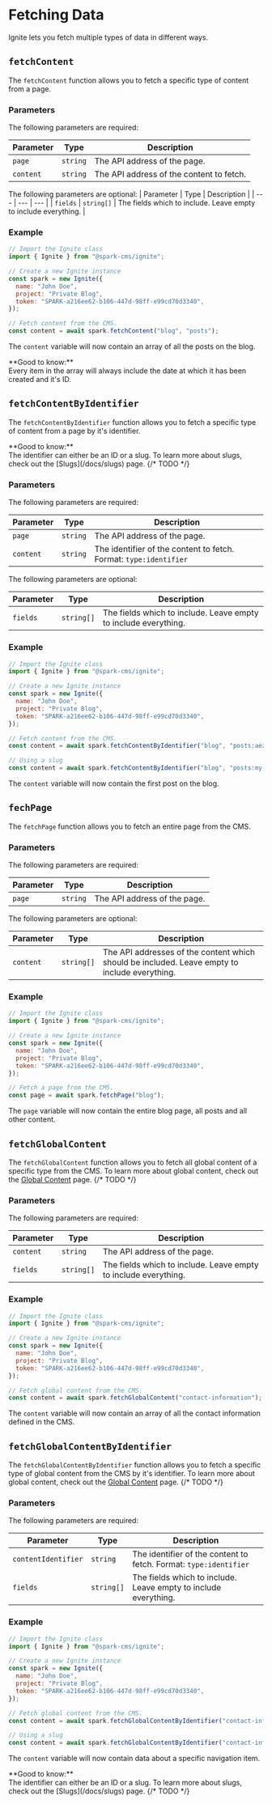 # Fetching Data

Ignite lets you fetch multiple types of data in different ways.

## `fetchContent`
The `fetchContent` function allows you to fetch a specific type of content from a page.

### Parameters
The following parameters are required:

| Parameter | Type | Description |
| --- | --- | --- |
| `page` | `string` | The API address of the page. |
| `content` | `string` | The API address of the content to fetch. |

The following parameters are optional:
| Parameter | Type | Description |
| --- | --- | --- |
| `fields` | `string[]` | The fields which to include. Leave empty to include everything. |

### Example
```js filename="ignite.js" showLineNumbers copy
// Import the Ignite class
import { Ignite } from "@spark-cms/ignite";

// Create a new Ignite instance
const spark = new Ignite({
  name: "John Doe",
  project: "Private Blog",
  token: "SPARK-a216ee62-b106-447d-98ff-e99cd70d3340",
});

// Fetch content from the CMS.
const content = await spark.fetchContent("blog", "posts");
```

The `content` variable will now contain an array of all the posts on the blog.


<Callout>
  **Good to know:** 
  <br />Every item in the array will always include the date at which it has been created and it's ID.
</Callout>

## `fetchContentByIdentifier`
The `fetchContentByIdentifier` function allows you to fetch a specific type of content from a page by it's identifier.

<Callout>
  **Good to know:** 
  <br />The identifier can either be an ID or a slug. To learn more about slugs, check out the [Slugs](/docs/slugs) page. {/* TODO */}
</Callout>

### Parameters
The following parameters are required:

| Parameter | Type | Description |
| --- | --- | --- |
| `page` | `string` | The API address of the page. |
| `content` | `string` | The identifier of the content to fetch. Format: `type:identifier` |

The following parameters are optional:

| Parameter | Type | Description |
| --- | --- | --- |
| `fields` | `string[]` | The fields which to include. Leave empty to include everything. |

### Example
```js filename="ignite.js" showLineNumbers copy
// Import the Ignite class
import { Ignite } from "@spark-cms/ignite";

// Create a new Ignite instance
const spark = new Ignite({
  name: "John Doe",
  project: "Private Blog",
  token: "SPARK-a216ee62-b106-447d-98ff-e99cd70d3340",
});

// Fetch content from the CMS.
const content = await spark.fetchContentByIdentifier("blog", "posts:aezg4x1g3zdsn7afusyy");

// Using a slug
const content = await spark.fetchContentByIdentifier("blog", "posts:my-first-post");
```

The `content` variable will now contain the first post on the blog.

## `fechPage`
The `fetchPage` function allows you to fetch an entire page from the CMS.

### Parameters
The following parameters are required:

| Parameter | Type | Description |
| --- | --- | --- |
| `page` | `string` | The API address of the page. |

The following parameters are optional:

| Parameter | Type | Description |
| --- | --- | --- |
| `content` | `string[]` | The API addresses of the content which should be included. Leave empty to include everything. |

### Example
```js filename="ignite.js" showLineNumbers copy
// Import the Ignite class
import { Ignite } from "@spark-cms/ignite";

// Create a new Ignite instance
const spark = new Ignite({
  name: "John Doe",
  project: "Private Blog",
  token: "SPARK-a216ee62-b106-447d-98ff-e99cd70d3340",
});

// Fetch a page from the CMS.
const page = await spark.fetchPage("blog");
```

The `page` variable will now contain the entire blog page, all posts and all other content.

## `fetchGlobalContent`
The `fetchGlobalContent` function allows you to fetch all global content of a specific type from the CMS. To learn more about global content, check out the [Global Content](/docs/global-content) page. {/* TODO */}

### Parameters
The following parameters are required:

| Parameter | Type | Description |
| --- | --- | --- |
| `content` | `string` | The API address of the page. |
| `fields` | `string[]` | The fields which to include. Leave empty to include everything. |

### Example
```js filename="ignite.js" showLineNumbers copy
// Import the Ignite class
import { Ignite } from "@spark-cms/ignite";

// Create a new Ignite instance
const spark = new Ignite({
  name: "John Doe",
  project: "Private Blog",
  token: "SPARK-a216ee62-b106-447d-98ff-e99cd70d3340",
});

// Fetch global content from the CMS.
const content = await spark.fetchGlobalContent("contact-information");
```

The `content` variable will now contain an array of all the contact information defined in the CMS.

## `fetchGlobalContentByIdentifier`
The `fetchGlobalContentByIdentifier` function allows you to fetch a specific type of global content from the CMS by it's identifier. To learn more about global content, check out the [Global Content](/docs/global-content) page. {/* TODO */}

### Parameters
The following parameters are required:

| Parameter | Type | Description |
| --- | --- | --- |
| `contentIdentifier` | `string` | The identifier of the content to fetch. Format: `type:identifier` |
| `fields` | `string[]` | The fields which to include. Leave empty to include everything. |

### Example
```js filename="ignite.js" showLineNumbers copy
// Import the Ignite class
import { Ignite } from "@spark-cms/ignite";

// Create a new Ignite instance
const spark = new Ignite({
  name: "John Doe",
  project: "Private Blog",
  token: "SPARK-a216ee62-b106-447d-98ff-e99cd70d3340",
});

// Fetch global content from the CMS.
const content = await spark.fetchGlobalContentByIdentifier("contact-information:aezg4x1g3zdsn7afusyy");

// Using a slug
const content = await spark.fetchGlobalContentByIdentifier("contact-information:instagram");
```

The `content` variable will now contain data about a specific navigation item.

<Callout>
  **Good to know:** 
  <br />The identifier can either be an ID or a slug. To learn more about slugs, check out the [Slugs](/docs/slugs) page. {/* TODO */}
</Callout>